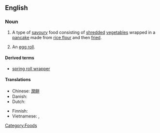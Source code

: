 ==English==

===Noun===
{{wikipedia}}
{{en-noun|sg=[[spring]] [[roll]]}}

# A type of [[savoury]] food consisting of [[shred]]ded [[vegetable]]s wrapped in a [[pancake]] made from [[rice flour]] and then [[fried]].
# {{US}} An [[egg roll]].

====Derived terms====
* [[spring roll wrapper]]

====Translations====
{{trans-top|shredded vegetables wrapped in a pancake}}
* Chinese: [[潤餅]]
* Danish: {{t|da|forårsrulle|c}}
* Dutch: {{t-|nl|loempia|c}}
{{trans-mid}}
* Finnish: {{t-|fi|kevätkääryle}}
* Vietnamese: {{t+|vi|nem rán|xs=Vietnamese}}, {{t+|vi|chả giò|xs=Vietnamese}}
{{trans-bottom}}

[[Category:Foods]]